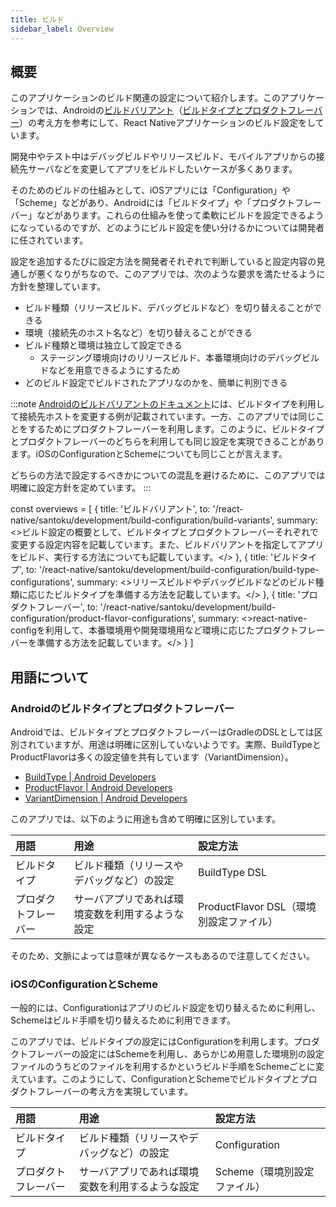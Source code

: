 ```yaml
---
title: ビルド
sidebar_label: Overview
---
```


## 概要

このアプリケーションのビルド関連の設定について紹介します。このアプリケーションでは、Androidの[ビルドバリアント](https://developer.android.com/studio/build/build-variants)（[ビルドタイプとプロダクトフレーバー](https://developer.android.com/studio/build#build-config)）の考え方を参考にして、React Nativeアプリケーションのビルド設定をしています。

開発中やテスト中はデバッグビルドやリリースビルド、モバイルアプリからの接続先サーバなどを変更してアプリをビルドしたいケースが多くあります。

そのためのビルドの仕組みとして、iOSアプリには「Configuration」や「Scheme」などがあり、Androidには「ビルドタイプ」や「プロダクトフレーバー」などがあります。これらの仕組みを使って柔軟にビルドを設定できるようになっているのですが、どのようにビルド設定を使い分けるかについては開発者に任されています。

設定を追加するたびに設定方法を開発者それぞれで判断していると設定内容の見通しが悪くなりがちなので、このアプリでは、次のような要求を満たせるように方針を整理しています。

- ビルド種類（リリースビルド、デバッグビルドなど）を切り替えることができる
- 環境（接続先のホスト名など）を切り替えることができる
- ビルド種類と環境は独立して設定できる
  - ステージング環境向けのリリースビルド、本番環境向けのデバッグビルドなどを用意できるようにするため
- どのビルド設定でビルドされたアプリなのかを、簡単に判別できる

:::note
[Androidのビルドバリアントのドキュメント](https://developer.android.com/studio/build/build-variants#build-types)には、ビルドタイプを利用して接続先ホストを変更する例が記載されています。一方、このアプリでは同じことをするためにプロダクトフレーバーを利用します。このように、ビルドタイプとプロダクトフレーバーのどちらを利用しても同じ設定を実現できることがあります。iOSのConfigurationとSchemeについても同じことが言えます。

どちらの方法で設定するべきかについての混乱を避けるために、このアプリでは明確に設定方針を定めています。
:::

<!-- textlint-disable ja-technical-writing/sentence-length,ja-technical-writing/max-comma,ja-spacing/ja-no-space-around-parentheses,jtf-style/3.3.かっこ類と隣接する文字の間のスペースの有無,ja-technical-writing/ja-no-mixed-period,ja-technical-writing/no-unmatched-pair -->

const overviews = [
  {
    title: 'ビルドバリアント',
    to: '/react-native/santoku/development/build-configuration/build-variants',
    summary: <>ビルド設定の概要として、ビルドタイプとプロダクトフレーバーそれぞれで変更する設定内容を記載しています。また、ビルドバリアントを指定してアプリをビルド、実行する方法についても記載しています。</>
  },
  {
    title: 'ビルドタイプ',
    to: '/react-native/santoku/development/build-configuration/build-type-configurations',
    summary: <>リリースビルドやデバッグビルドなどのビルド種類に応じたビルドタイプを準備する方法を記載しています。</>
  },
  {
    title: 'プロダクトフレーバー',
    to: '/react-native/santoku/development/build-configuration/product-flavor-configurations',
    summary: <>react-native-configを利用して、本番環境用や開発環境用など環境に応じたプロダクトフレーバーを準備する方法を記載しています。</>
  }
]

<PageList overviews={overviews} colSize={12} />

<!-- textlint-enable ja-technical-writing/sentence-length,ja-technical-writing/max-comma,ja-spacing/ja-no-space-around-parentheses,jtf-style/3.3.かっこ類と隣接する文字の間のスペースの有無,ja-technical-writing/ja-no-mixed-period,ja-technical-writing/no-unmatched-pair -->

## 用語について

### Androidのビルドタイプとプロダクトフレーバー

Androidでは、ビルドタイプとプロダクトフレーバーはGradleのDSLとしては区別されていますが、用途は明確に区別していないようです。実際、BuildTypeとProductFlavorは多くの設定値を共有しています（VariantDimension）。

- [BuildType \| Android Developers](https://developer.android.com/reference/tools/gradle-api/4.1/com/android/build/api/dsl/BuildType)
- [ProductFlavor \| Android Developers](https://developer.android.com/reference/tools/gradle-api/4.1/com/android/build/api/dsl/ProductFlavor)
- [VariantDimension \| Android Developers](https://developer.android.com/reference/tools/gradle-api/4.1/com/android/build/api/dsl/VariantDimension)

このアプリでは、以下のように用途も含めて明確に区別しています。

| 用語              | 用途                                      | 設定方法                              |
|:------------------|:-----------------------------------------|:------------------------------------|
| ビルドタイプ        | ビルド種類（リリースやデバッグなど）の設定      | BuildType DSL                       |
| プロダクトフレーバー | サーバアプリであれば環境変数を利用するような設定 | ProductFlavor DSL（環境別設定ファイル） |

そのため、文脈によっては意味が異なるケースもあるので注意してください。

### iOSのConfigurationとScheme

一般的には、Configurationはアプリのビルド設定を切り替えるために利用し、Schemeはビルド手順を切り替えるために利用できます。

このアプリでは、ビルドタイプの設定にはConfigurationを利用します。プロダクトフレーバーの設定にはSchemeを利用し、あらかじめ用意した環境別の設定ファイルのうちどのファイルを利用するかというビルド手順をSchemeごとに変えています。このようにして、ConfigurationとSchemeでビルドタイプとプロダクトフレーバーの考え方を実現しています。

| 用語              | 用途                                      | 設定方法                   |
|:------------------|:-----------------------------------------|:-------------------------|
| ビルドタイプ        | ビルド種類（リリースやデバッグなど）の設定      | Configuration            |
| プロダクトフレーバー | サーバアプリであれば環境変数を利用するような設定 | Scheme（環境別設定ファイル） |
